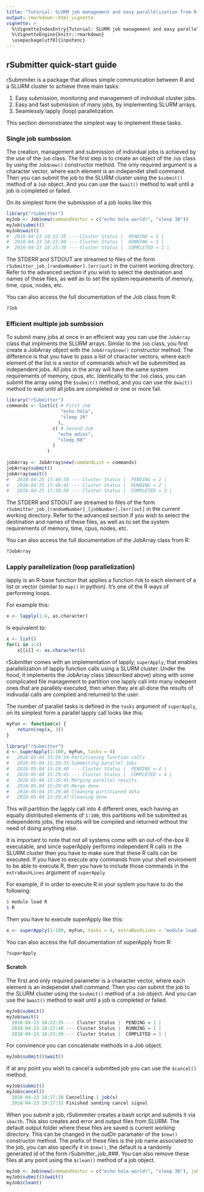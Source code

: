 ```yaml
---
title: "Tutorial: SLURM job management and easy parallelization from R using rSubmmiter"
output: rmarkdown::html_vignette
vignette: >
  %\VignetteIndexEntry{Tutorial: SLURM job management and easy parallelization from R using rSubmmiter}
  %\VignetteEngine{knitr::rmarkdown}
  \usepackage[utf8]{inputenc}
---
```


## rSubmitter quick-start guide 

rSubmmiter is a package that allows simple communication between R and a SLURM cluster to achieve three main tasks:

1. Easy submission, monitoring and management of individual cluster jobs.
2. Easy and fast submission of many jobs, by implementing SLURM arrays.
3. Seamlessly lapply (loop) parallelization. 

This section demonstrates the simplest way to implement these tasks.

### Single job sumbssion

The creation, management and submission of individual jobs is achieved by the use of the `Job` class.
The first step is to create an object of the `Job` class by using the `Job$new()` constructor method. The only required argument is a character vector, where each element is an independet shell command.
Then you can submit the job to the SLURM cluster using the `$submit()` method of a `Job` object. And you can use the `$wait()` method to wait until a job is completed or failed.

On its simplest form the submission of a job looks like this

```r
library("rSubmitter")
myJob <- Job$new(commandVector = c("echo hola world!", "sleep 30"))
myJob$submit()
myJob$wait()
#  2018-04-23 18:22:35 --- Cluster Status |  PENDING = 1 |
#  2018-04-23 18:22:40 --- Cluster Status |  RUNNING = 1 |
#  2018-04-23 18:23:30 --- Cluster Status |  COMPLETED = 1 |
```

The STDERR and STDOUT are streamed to files of the form `rSubmitter_job_[randomNumber].[err|out]` in the current working directory.
Refer to the advanced section if you wish to select the destination and names of these files, as well as to set the system requirements of memory, time, cpus, nodes, etc.

You can also access the full documentation of the Job class from R:
```r
?Job
```


### Efficient multiple job sumbssion

To submit many jobs at once in an efficient way you can use the `JobArray` class that implments the SLURM arrays. Similar to the `Job` class, you first create a JobArray object with the `JobArray$new()` constructor method. The difference is that you have to pass a list of character vectors, where each element of the list is a vector of commands which wil be submmitted as independent jobs. All jobs in the array will have the same system requirements of memory, cpus, etc.
Identically to the `Job` class, you can submit the array using the `$submit()` method, and you can use the `$wait()` method to wait until all jobs are completed or one or more fail.
```r
library("rSubmitter")
commands <- list(c( # First Job
                    "echo hola",
                    "sleep 20"
                   ),
                 c( # Second Job
                   "echo adios",
                   "sleep 60"
                 )
               )
    
jobArray <- JobArray$new(commandList = commands)
jobArray$submit()
jobArray$wait()
#   2018-04-25 17:49:30 --- Cluster Status |  PENDING = 2 |
#   2018-04-25 17:49:45 --- Cluster Status |  RUNNING = 2 |
#   2018-04-25 17:50:50 --- Cluster Status |  COMPLETED = 2 |
```

The STDERR and STDOUT are streamed to files of the form `rSubmitter_job_[randomNumber]_[jobNumber].[err|out]` in the current working directory.
Refer to the advanced section if you wish to select the destination and names of these files, as well as to set the system requirements of memory, time, cpus, nodes, etc.

You can also access the full documentation of the JobArray class from R:
```r
?JobArray
```


### Lapply parallelization (loop parallelization)

lapply is an R-base function that applies a function `FUN` to each element of a list or vector (similar to `map()` in python). It's one of the R ways of performing loops.

For example this:
```r
x <- lapply(1:4, as.character)
```

Is equivalent to:
```r
x <- list()
for(i in 1:4)
    x[[i]] <- as.character(i)
```

rSubmitter comes with an implementation of lapply, `superApply`, that enables parallelization of lapply function calls using a SLURM cluster. Under the hood, it implements the JobArray class (described above) along with some complicated file management to partition one lapply call into many indepent ones that are parallely executed, then when they are all done the results of indivudal calls are compiled and returned to the user. 

The number of parallel tasks is defined in the `tasks` argument of `superApply`, on its simplest form a parallel lapply call looks like this:

```r
myFun <- function(x) {
    return(rep(x, 3)) 
}

library("rSubmitter")
x <- superApply(1:100, myFun, tasks = 4)
#   2018-05-04 15:29:34 Partitioning function calls 
#   2018-05-04 15:29:35 Submmiting parallel Jobs
#   2018-05-04 15:29:40 --- Cluster Status |  PENDING = 4 |
#   2018-05-04 15:29:45 --- Cluster Status |  COMPLETED = 4 |
#   2018-05-04 15:29:45 Merging parellel results
#   2018-05-04 15:29:45 Merge done
#   2018-05-04 15:29:46 Cleaning partitioned data
#   2018-05-04 15:29:47 Cleaning done
```

This will partition the lapply call into 4 different ones, each having an equally distributed elements of `1:100`, this partitions will be submitted as independents jobs, the results will be compiled and returned without the need of doing anything else.

It is important to note that not all systems come with an out-of-the-box R executable, and since superApply performs independent R calls in the SLURM cluster then you have to make sure that these R calls can be executed. If you have to execute any commands from your shell enviroment to be able to execute R, then you have to include those commands in the `extraBashLines` argument of `superApply`

For example, if in order to execute R in your system you have to do the following:
```r
$ module load R
$ R
```

Then you have to execute superApply like this:
```r
x <- superApply(1:100, myFun, tasks = 4, extraBashLines = "module load R")
```


You can also access the full documentation of superApply from R:
```r
?superApply
```

#### Scratch 
The first and only required parameter is a character vector, where each element is an independet shell command.
Then you can submit the job to the SLURM cluster using the `$submit()` method of a `Job` object. And you can use the `$wait()` method to wait until a job is completed or failed.
```r
myJob$submit()
myJob$wait()
  2018-04-23 18:22:35 --- Cluster Status |  PENDING = 1 |
  2018-04-23 18:22:40 --- Cluster Status |  RUNNING = 1 |
  2018-04-23 18:23:30 --- Cluster Status |  COMPLETED = 1 |
```
For convinence you can concatenate methods in a Job object.
```r
myJob$submit()$wait()
```


If at any point you wish to cancel a submitted job you can use the `$cancel()` method.
```r
myJob$submit()
myJob$cancel()
  2018-04-23 19:17:30 Cancelling 1 job(s)
  2018-04-23 19:17:32 Finished sending cancel signal
```


When you submit a job, rSubmmiter creates a bash script and submits it via `sbacth`. This also creates and error and output files from SLURM. The default output folder where these files are saved is current working directory. This can be changed in the outDir paramater of the `$new()` constructor method. The prefix of these files is the job name associated to the job, you can also specify it in `$new()`, the default is a randomly generated id of the form  rSubmitter_job_###. You can also remove these files at any point using the `$clean()` method of a job object.
```r
myJob <- Job$new(commandVector = c("echo hola world!", "sleep 30"), jobName = "testJob", outDir = "/tmp/")
myJob$submit()$wait()
myJob$clean()
```
